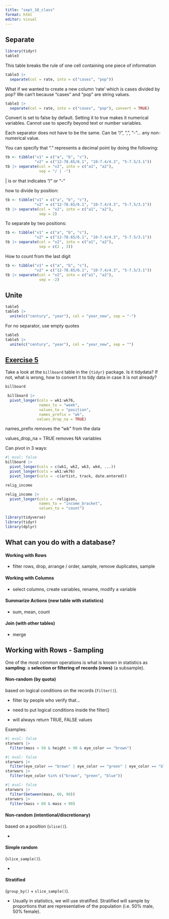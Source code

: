 ```yaml
---
title: "sept_18_class"
format: html
editor: visual
---
```


## Separate

```r
library(tidyr)
table3
```

This table breaks the rule of one cell containing one piece of information

```r
table3 |>
  separate(col = rate, into = c("cases", "pop"))
```

What if we wanted to create a new column 'rate' which is cases divided by pop? We can't because "cases" and "pop" are string values.

```r
table3 |>
  separate(col = rate, into = c("cases", "pop"), convert = TRUE)
```

Convert is set to false by default. Setting it to true makes it numerical variables. Cannot use to specify beyond text or number variables.

Each separator does not have to be the same. Can be "/", ",", "-"... any non-numerical value.

You can specify that "." represents a decimal point by doing the following:

```r
tb <- tibble("v1" = c("a", "b", "c"),
             "v2" = c("12-78.65/6.1", "10-7.4/4.3", "5-7.5/3.1"))
tb |> separate(col = "v2", into = c("a1", "a2"),
               sep = "/ | -")
```

\| is or that indicates "/" or "-"

how to divide by position:

```r
tb <- tibble("v1" = c("a", "b", "c"),
             "v2" = c("12-78.65/6.1", "10-7.4/4.3", "5-7.5/3.1"))
tb |> separate(col = "v2", into = c("a1", "a2"),
               sep = 2)
```

To separate by two positions:

```r
tb <- tibble("v1" = c("a", "b", "c"),
             "v2" = c("12-78.65/6.1", "10-7.4/4.3", "5-7.5/3.1"))
tb |> separate(col = "v2", into = c("a1", "a2"),
               sep = c(2 , 3))
```

How to count from the last digit

```r
tb <- tibble("v1" = c("a", "b", "c"),
             "v2" = c("12-78.65/6.1", "10-7.4/4.3", "5-7.5/3.1"))
tb |> separate(col = "v2", into = c("a1", "a2"),
               sep = -2)
```

## Unite

```r
table5
table5 |>
  unite(c("century", "year"), col = "year_new", sep = "-")
```

For no separator, use empty quotes

```r
table5
table5 |>
  unite(c("century", "year"), col = "year_new", sep = "")
```

## [Exercise 5](https://javieralvarezliebana.es/docencia/mucss-data-programming/slides/#/tu-turno-1-2)

Take a look at the `billboard` table in the `{tidyr}` package. Is it tidydata? If not, what is wrong, how to convert it to tidy data in case it is not already?

```r
billboard
```

```r
 billboard |>
  pivot_longer(cols = wk1:wk76,
               names_to = "week",
               values_to = "position",
               names_prefix = "wk",
              values_drop_na = TRUE)
```

names_prefix removes the "wk" from the data

values_drop_na = TRUE removes NA variables

Can pivot in 3 ways:

```r
#| eval: false
billboard |>
  pivot_longer(cols = c(wk1, wk2, wk3, wk4, ...))
  pivot_longer(cols = wk1:wk76)
  pivot_longer(cols = -c(artist, track, date.entered))
```

```r
relig_income
```

```r
relig_income |>
  pivot_longer(cols = -religion,
               names_to = "income_bracket",
               values_to = "count")
```

```r
library(tidyverse)
library(tidyr)
library(dplyr)
```

## What can you do with a database?

#### Working with Rows

-   filter rows, drop, arrange / order, sample, remove duplicates, sample

#### Working with Columns

-   select columns, create variables, rename, modify a variable

#### Summarize Actions (new table with statistics)

-   sum, mean, count

#### Join (with other tables)

-   merge

## Working with Rows - Sampling

One of the most common operations is what is known in statistics as **sampling**: a **selection or filtering of records (rows)** (a subsample).

#### **Non-random (by quota)**

based on logical conditions on the records (`filter()`).

-   filter by people who verify that...

-   need to put logical conditions inside the filter()

-   will always return TRUE, FALSE values

Examples:

```r
#| eval: false
starwars |>
  filter(mass < 50 & height > 90 & eye_color == "brown")
```

```r
#| eval: false
starwars |>
  filter(eye_color == "brown" | eye_color == "green" | eye_color == "blue")
starwars |>
  filter(eye_color %in% c("brown", "green", "blue"))
```

```r
#| eval: false
starwars |>
  filter(between(mass, 60, 90))
starwars |>
  filter(mass > 60 & mass < 90)
```

#### **Non-random (intentional/discretionary)**

based on a position (`slice()`).

-   

#### **Simple random**

(`slice_sample()`).

-   

#### **Stratified**

(`group_by()` + `slice_sample()`).

-   Usually in statistics, we will use stratified. Stratified will sample by proportions that are representative of the population (i.e. 50% male, 50% female).
